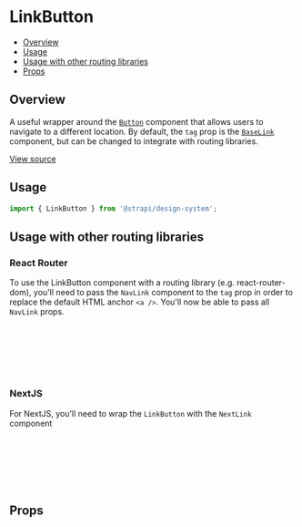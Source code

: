 

<Meta of={LinkButtonStories} />

# LinkButton

- [Overview](#overview)
- [Usage](#usage)
- [Usage with other routing libraries](#usage-with-other-routing-libraries)
- [Props](#props)

## Overview

A useful wrapper around the [`Button`](../?path=/docs/components-button--docs) component that allows users to navigate
to a different location. By default, the `tag` prop is the [`BaseLink`](../?path=/docs/primitives-baselink--docs)
component, but can be changed to integrate with routing libraries.

[View source](https://github.com/strapi/design-system/tree/main/packages/design-system/src/LinkButton)

## Usage

```js
import { LinkButton } from '@strapi/design-system';
```

<Canvas of={LinkButtonStories.Base} />

## Usage with other routing libraries

### React Router

To use the LinkButton component with a routing library (e.g. react-router-dom), you'll need to pass the `NavLink`
component to the `tag` prop in order to replace the default HTML anchor `<a />`. You'll now be able to pass all
`NavLink` props.

```jsx
import { LinkButton } from '@strapi/design-system';
import { NavLink } from 'react-router-dom';

<LinkButton tag={NavLink} to="/home">
  Home
</LinkButton>;
```

### NextJS

For NextJS, you'll need to wrap the `LinkButton` with the `NextLink` component

```jsx
import { LinkButton } from '@strapi/design-system';
import NextLink from 'next/link';

<NextLink href="/home" passHref>
  <LinkButton>Home</LinkButton>
</NextLink>;
```

## Props

<TypeTable of={LinkButton} />
